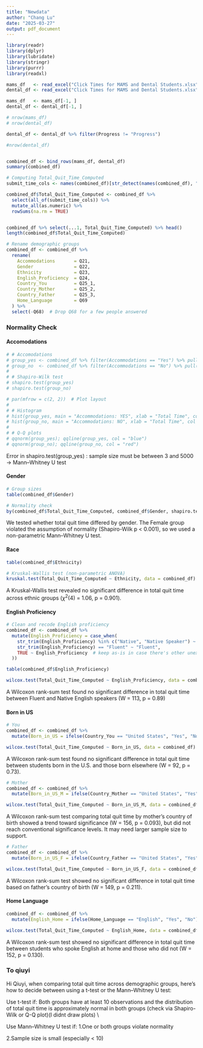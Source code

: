 ```yaml
---
title: "Newdata"
author: "Chang Lu"
date: "2025-03-27"
output: pdf_document
---
```



```r
library(readr)
library(dplyr)
library(lubridate)
library(stringr)
library(purrr)
library(readxl)
```

```r
mams_df   <- read_excel("Click Times for MAMS and Dental Students.xlsx", sheet = "MAMS Students")
dental_df <- read_excel("Click Times for MAMS and Dental Students.xlsx", sheet = "Dental Students")

mams_df   <- mams_df[-1, ]
dental_df <- dental_df[-1, ]

# nrow(mams_df)   
# nrow(dental_df)   

dental_df <- dental_df %>% filter(Progress != "Progress")

#nrow(dental_df)


combined_df <- bind_rows(mams_df, dental_df)
summary(combined_df)
```

```r
# Computing Total_Quit_Time_Computed
submit_time_cols <- names(combined_df)[str_detect(names(combined_df), "-T_Page Submit")]

combined_df$Total_Quit_Time_Computed <- combined_df %>%
  select(all_of(submit_time_cols)) %>%
  mutate_all(as.numeric) %>%
  rowSums(na.rm = TRUE)


combined_df %>% select(...1, Total_Quit_Time_Computed) %>% head()
length(combined_df$Total_Quit_Time_Computed)
```


```r
# Rename demographic groups
combined_df <- combined_df %>%
  rename(
    Accommodations       = Q21,
    Gender               = Q22,
    Ethnicity            = Q23,
    English_Proficiency  = Q24,
    Country_You          = Q25_1,
    Country_Mother       = Q25_2,
    Country_Father       = Q25_3,
    Home_Language        = Q69
  ) %>%
  select(-Q68)  # Drop Q68 for a few people answered


```


### Normality Check


#### Accomodations

```r
# # Accomodations
# group_yes <- combined_df %>% filter(Accommodations == "Yes") %>% pull(Total_Quit_Time_Computed)
# group_no  <- combined_df %>% filter(Accommodations == "No") %>% pull(Total_Quit_Time_Computed)
# 
# # Shapiro-Wilk test
# shapiro.test(group_yes)
# shapiro.test(group_no)
```
```r
# par(mfrow = c(2, 2))  # Plot layout
# 
# # Histogram
# hist(group_yes, main = "Accommodations: YES", xlab = "Total Time", col = "skyblue")
# hist(group_no, main = "Accommodations: NO", xlab = "Total Time", col = "salmon")
# 
# # Q-Q plots
# qqnorm(group_yes); qqline(group_yes, col = "blue")
# qqnorm(group_no); qqline(group_no, col = "red")
```

Error in shapiro.test(group_yes) : sample size must be between 3 and 5000 -> Mann–Whitney U test

#### Gender
```r
# Group sizes
table(combined_df$Gender)

# Normality check
by(combined_df$Total_Quit_Time_Computed, combined_df$Gender, shapiro.test)
```

We tested whether total quit time differed by gender. The Female group violated the assumption of normality (Shapiro-Wilk p < 0.001), so we used a non-parametric Mann–Whitney U test.

#### Race

```r
table(combined_df$Ethnicity)

# Kruskal-Wallis test (non-parametric ANOVA)
kruskal.test(Total_Quit_Time_Computed ~ Ethnicity, data = combined_df)
```

A Kruskal-Wallis test revealed no significant difference in total quit time across ethnic groups ($\chi^2(4)$ = 1.06, p = 0.901).

#### English Proficiency

```r
# Clean and recode English proficiency
combined_df <- combined_df %>%
  mutate(English_Proficiency = case_when(
    str_trim(English_Proficiency) %in% c("Native", "Native Speaker") ~ "Native",
    str_trim(English_Proficiency) == "Fluent" ~ "Fluent",
    TRUE ~ English_Proficiency  # keep as-is in case there's other unexpected values
  ))

table(combined_df$English_Proficiency)

wilcox.test(Total_Quit_Time_Computed ~ English_Proficiency, data = combined_df)
```

A Wilcoxon rank-sum test found no significant difference in total quit time between Fluent and Native English speakers (W = 113, p = 0.89)

#### Born in US

```r
# You
combined_df <- combined_df %>%
  mutate(Born_in_US = ifelse(Country_You == "United States", "Yes", "No"))

wilcox.test(Total_Quit_Time_Computed ~ Born_in_US, data = combined_df)
```

A Wilcoxon rank-sum test found no significant difference in total quit time between students born in the U.S. and those born elsewhere (W = 92, p = 0.73).


```r
# Mother
combined_df <- combined_df %>%
  mutate(Born_in_US_M = ifelse(Country_Mother == "United States", "Yes", "No"))

wilcox.test(Total_Quit_Time_Computed ~ Born_in_US_M, data = combined_df)
```

A Wilcoxon rank-sum test comparing total quit time by mother's country of birth showed a trend toward significance (W = 156, p = 0.093), but did not reach conventional significance levels. It may need larger sample size to support.


```r
# Father
combined_df <- combined_df %>%
  mutate(Born_in_US_F = ifelse(Country_Father == "United States", "Yes", "No"))

wilcox.test(Total_Quit_Time_Computed ~ Born_in_US_F, data = combined_df)
```

A Wilcoxon rank-sum test showed no significant difference in total quit time based on father’s country of birth (W = 149, p = 0.211).

#### Home Language

```r
combined_df <- combined_df %>%
  mutate(English_Home = ifelse(Home_Language == "English", "Yes", "No"))

wilcox.test(Total_Quit_Time_Computed ~ English_Home, data = combined_df)
```

A Wilcoxon rank-sum test showed no significant difference in total quit time between students who spoke English at home and those who did not (W = 152, p = 0.130).

### To qiuyi

Hi Qiuyi, when comparing total quit time across demographic groups, here's how to decide between using a t-test or the Mann–Whitney U test:


Use t-test if:
Both groups have at least 10 observations and the distribution of total quit time is approximately normal in both groups (check via Shapiro-Wilk or Q-Q plot)(I didnt draw plots) \\

Use Mann–Whitney U test if:
1.One or both groups violate normality

2.Sample size is small (especially < 10)

